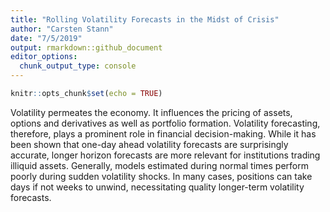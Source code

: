 ```yaml
---
title: "Rolling Volatility Forecasts in the Midst of Crisis"
author: "Carsten Stann"
date: "7/5/2019"
output: rmarkdown::github_document
editor_options: 
  chunk_output_type: console
---
```



```r
knitr::opts_chunk$set(echo = TRUE)
```

Volatility permeates the economy. It influences the pricing of assets, options and derivatives as well as portfolio formation. Volatility forecasting, therefore, plays a prominent role in financial decision-making. While it has been shown that one-day ahead volatility forecasts are surprisingly accurate, longer horizon forecasts are more relevant for institutions trading illiquid assets. Generally, models estimated during normal times perform poorly during sudden volatility shocks. In many cases, positions can take days if not weeks to unwind, necessitating quality longer-term volatility forecasts. 

 